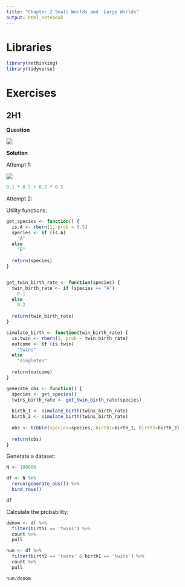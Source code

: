 ---
title: "Chapter 2 Small Worlds and  Large Worlds"
output: html_notebook
---

# Libraries

```{r}
library(rethinking)
library(tidyverse)
```

# Exercises

## 2H1

**Question**

![](https://i.ibb.co/bLJJ8mr/2H1.png)


**Solution**

Attempt 1:

![](https://i.ibb.co/7tZjF7x/workings.png)

```{r}
0.1 * 0.5 + 0.2 * 0.5
```

Attempt 2:

Utility functions:

```{r}
get_species <- function() {
  is.A <- rbern(1, prob = 0.5)
  species <- if (is.A)
    "A"
  else
    "B"
  
  return(species)
}


get_twin_birth_rate <- function(species) {
  twin_birth_rate <- if (species == "A")
    0.1
  else
    0.2
  
  return(twin_birth_rate)
}

simulate_birth <- function(twin_birth_rate) {
  is.twin <- rbern(1, prob = twin_birth_rate)
  outcome <- if (is.twin)
    "twins"
  else
    "singleton"
  
  return(outcome)
}

generate_obs <- function() {
  species <- get_species()
  twins_birth_rate <- get_twin_birth_rate(species)
  
  birth_1 <- simulate_birth(twins_birth_rate)
  birth_2 <- simulate_birth(twins_birth_rate)
  
  obs <- tibble(species=species, birth1=birth_1, birth2=birth_2)
  
  return(obs)
}


```

Generate a dataset:

```{r}
N <- 100000

df <- N %>%
  rerun(generate_obs()) %>%
  bind_rows()

df
```

Calculate the probability:

```{r}
denom <- df %>%
  filter(birth1 == 'twins') %>%
  count %>%
  pull

num <- df %>%
  filter(birth2 == 'twins' & birth1 == 'twins') %>%
  count %>%
  pull

num/denom
```


